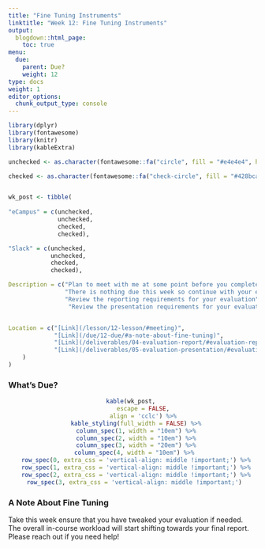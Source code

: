 ```yaml
---
title: "Fine Tuning Instruments"
linktitle: "Week 12: Fine Tuning Instruments"
output:
  blogdown::html_page:
    toc: true
menu:
  due:
    parent: Due?
    weight: 12
type: docs
weight: 1
editor_options: 
  chunk_output_type: console
---
```


```r
library(dplyr)
library(fontawesome)
library(knitr)
library(kableExtra)
```

```r
unchecked <- as.character(fontawesome::fa("circle", fill = "#e4e4e4", height = "15px"))

checked <- as.character(fontawesome::fa("check-circle", fill = "#428bca", height = "15px"))


wk_post <- tibble(
  
"eCampus" = c(unchecked,
              unchecked,
              checked,
              checked),

"Slack" = c(unchecked,
            unchecked,
            checked,
            checked),

Description = c("Plan to meet with me at some point before you complete the evaluation cycle if you have not already",
                "There is nothing due this week so continue with your evaluations. Hopefully you are somewhere in the data collection stage and are making study adjustments as needed",
                "Review the reporting requirements for your evaluation",
                 "Review the presentation requirements for your evaluation"),


Location = c("[Link](/lesson/12-lesson/#meeting)",
             "[Link](/due/12-due/#a-note-about-fine-tuning)",
             "[Link](/deliverables/04-evaluation-report/#evaluation-report)",
             "[Link](/deliverables/05-evaluation-presentation/#evaluation-presentation)"
    )
)
```

### What's Due?
<center>
```r
kable(wk_post, 
      escape = FALSE,
      align = 'cclc') %>%
  kable_styling(full_width = FALSE) %>%
  column_spec(1, width = "10em") %>%
  column_spec(2, width = "10em") %>%
  column_spec(3, width = "20em") %>%
  column_spec(4, width = "10em") %>% 
  row_spec(0, extra_css = 'vertical-align: middle !important;') %>%
  row_spec(1, extra_css = 'vertical-align: middle !important;') %>%
  row_spec(2, extra_css = 'vertical-align: middle !important;') %>%
  row_spec(3, extra_css = 'vertical-align: middle !important;') 
```
</center>

### A Note About Fine Tuning

Take this week ensure that you have tweaked your evaluation if needed. The overall in-course workload will start shifting towards your final report. Please reach out if you need help! 

